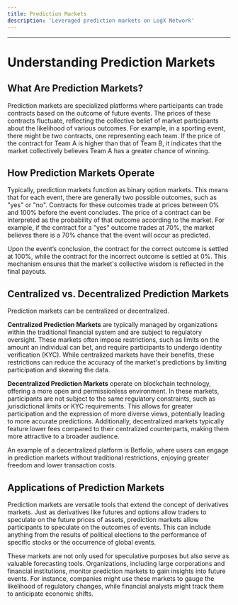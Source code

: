 ```yaml
---
title: Prediction Markets
description: 'Leveraged prediction markets on LogX Network'
---
```

---
# Understanding Prediction Markets

## What Are Prediction Markets?

Prediction markets are specialized platforms where participants can trade contracts based on the outcome of future events. The prices of these contracts fluctuate, reflecting the collective belief of market participants about the likelihood of various outcomes. For example, in a sporting event, there might be two contracts, one representing each team. If the price of the contract for Team A is higher than that of Team B, it indicates that the market collectively believes Team A has a greater chance of winning.

## How Prediction Markets Operate

Typically, prediction markets function as binary option markets. This means that for each event, there are generally two possible outcomes, such as "yes" or "no". Contracts for these outcomes trade at prices between 0% and 100% before the event concludes. The price of a contract can be interpreted as the probability of that outcome according to the market. For example, if the contract for a "yes" outcome trades at 70%, the market believes there is a 70% chance that the event will occur as predicted.

Upon the event’s conclusion, the contract for the correct outcome is settled at 100%, while the contract for the incorrect outcome is settled at 0%. This mechanism ensures that the market's collective wisdom is reflected in the final payouts.

## Centralized vs. Decentralized Prediction Markets

Prediction markets can be centralized or decentralized. 

**Centralized Prediction Markets** are typically managed by organizations within the traditional financial system and are subject to regulatory oversight. These markets often impose restrictions, such as limits on the amount an individual can bet, and require participants to undergo identity verification (KYC). While centralized markets have their benefits, these restrictions can reduce the accuracy of the market's predictions by limiting participation and skewing the data.

**Decentralized Prediction Markets** operate on blockchain technology, offering a more open and permissionless environment. In these markets, participants are not subject to the same regulatory constraints, such as jurisdictional limits or KYC requirements. This allows for greater participation and the expression of more diverse views, potentially leading to more accurate predictions. Additionally, decentralized markets typically feature lower fees compared to their centralized counterparts, making them more attractive to a broader audience.

An example of a decentralized platform is Betfolio, where users can engage in prediction markets without traditional restrictions, enjoying greater freedom and lower transaction costs.


## Applications of Prediction Markets

Prediction markets are versatile tools that extend the concept of derivatives markets. Just as derivatives like futures and options allow traders to speculate on the future prices of assets, prediction markets allow participants to speculate on the outcomes of events. This can include anything from the results of political elections to the performance of specific stocks or the occurrence of global events.

These markets are not only used for speculative purposes but also serve as valuable forecasting tools. Organizations, including large corporations and financial institutions, monitor prediction markets to gain insights into future events. For instance, companies might use these markets to gauge the likelihood of regulatory changes, while financial analysts might track them to anticipate economic shifts.


